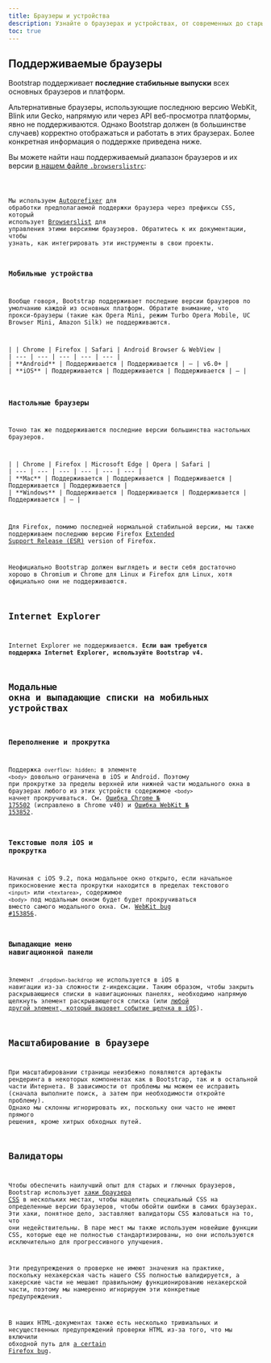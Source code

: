 ```yaml
---
title: Браузеры и устройства
description: Узнайте о браузерах и устройствах, от современных до старых, которые поддерживаются Bootstrap, включая известные особенности и ошибки для каждого из них.
toc: true
---
```


## Поддерживаемые браузеры

Bootstrap поддерживает **последние стабильные выпуски** всех основных браузеров и платформ.

Альтернативные браузеры, использующие последнюю версию WebKit, Blink или Gecko, напрямую или через API веб-просмотра платформы, явно не поддерживаются. Однако Bootstrap должен (в большинстве случаев) корректно отображаться и работать в этих браузерах. Более конкретная информация о поддержке приведена ниже.

Вы можете найти наш поддерживаемый диапазон браузеров и их версии [в нашем файле `.browserslistrc`]([[config:repo]]/blob/v[[config:current_version]]/.browserslistrc):

<Code lang="plaintext" filePath=".browserslistrc" />

Мы используем [Autoprefixer](https://github.com/postcss/autoprefixer) для обработки предполагаемой поддержки браузера через префиксы CSS, который использует [Browserslist](https://github.com/browserslist/browserslist) для управления этими версиями браузеров. Обратитесь к их документации, чтобы узнать, как интегрировать эти инструменты в свои проекты.

### Мобильные устройства

Вообще говоря, Bootstrap поддерживает последние версии браузеров по умолчанию каждой из основных платформ. Обратите внимание, что прокси-браузеры (такие как Opera Mini, режим Turbo Opera Mobile, UC Browser Mini, Amazon Silk) не поддерживаются.

<BsTable class="table">
| | Chrome | Firefox | Safari | Android Browser &amp; WebView |
| --- | --- | --- | --- | --- |
| **Android** | Поддерживается | Поддерживается | <span class="text-body-secondary">&mdash;</span> | v6.0+ |
| **iOS** | Поддерживается | Поддерживается | Поддерживается | <span class="text-body-secondary">&mdash;</span> |
</BsTable>

### Настольные браузеры

Точно так же поддерживаются последние версии большинства настольных браузеров.

<BsTable class="table">
| | Chrome | Firefox | Microsoft Edge | Opera | Safari |
| --- | --- | --- | --- | --- | --- |
| **Mac** | Поддерживается | Поддерживается | Поддерживается | Поддерживается | Поддерживается |
| **Windows** | Поддерживается | Поддерживается | Поддерживается | Поддерживается | <span class="text-body-secondary">&mdash;</span> |
</BsTable>

Для Firefox, помимо последней нормальной стабильной версии, мы также поддерживаем последнюю версию Firefox [Extended Support Release (ESR)](https://www.mozilla.org/en-US/firefox/enterprise/) version of Firefox.

Неофициально Bootstrap должен выглядеть и вести себя достаточно хорошо в Chromium и Chrome для Linux и Firefox для Linux, хотя официально они не поддерживаются.

## Internet Explorer

Internet Explorer не поддерживается. **Если вам требуется поддержка Internet Explorer, используйте Bootstrap v4.**

## Модальные окна и выпадающие списки на мобильных устройствах

### Переполнение и прокрутка

Поддержка `overflow: hidden;` в элементе `<body>` довольно ограничена в iOS и Android. Поэтому при прокрутке за пределы верхней или нижней части модального окна в браузерах любого из этих устройств содержимое `<body>` начнет прокручиваться. См. [Ошибка Chrome № 175502](https://issues.chromium.org/issues/40301599) (исправлено в Chrome v40) и [Ошибка WebKit № 153852](https://bugs.webkit.org/show_bug.cgi?id=153852).

### Текстовые поля iOS и прокрутка

Начиная с iOS 9.2, пока модальное окно открыто, если начальное прикосновение жеста прокрутки находится в пределах текстового `<input>` или `<textarea>`, содержимое `<body>` под модальным окном будет будет прокручиваться вместо самого модального окна. См. [WebKit bug #153856](https://bugs.webkit.org/show_bug.cgi?id=153856).

### Выпадающие меню навигационной панели

Элемент `.dropdown-backdrop` не используется в iOS в навигации из-за сложности z-индексации. Таким образом, чтобы закрыть раскрывающиеся списки в навигационных панелях, необходимо напрямую щелкнуть элемент раскрывающегося списка (или [любой другой элемент, который вызовет событие щелчка в iOS](https://developer.mozilla.org/en-US/docs/Web/API/Element/click_event#Safari_Mobile)).

## Масштабирование в браузере

При масштабировании страницы неизбежно появляются артефакты рендеринга в некоторых компонентах как в Bootstrap, так и в остальной части Интернета. В зависимости от проблемы мы можем ее исправить (сначала выполните поиск, а затем при необходимости откройте проблему). Однако мы склонны игнорировать их, поскольку они часто не имеют прямого решения, кроме хитрых обходных путей.

## Валидаторы

Чтобы обеспечить наилучший опыт для старых и глючных браузеров, Bootstrap использует [хаки браузера CSS](http://browserhacks.com/) в нескольких местах, чтобы нацелить специальный CSS на определенные версии браузеров, чтобы обойти ошибки в самих браузерах. Эти хаки, понятное дело, заставляют валидаторы CSS жаловаться на то, что они недействительны. В паре мест мы также используем новейшие функции CSS, которые еще не полностью стандартизированы, но они используются исключительно для прогрессивного улучшения.

Эти предупреждения о проверке не имеют значения на практике, поскольку нехакерская часть нашего CSS полностью валидируется, а хакерские части не мешают правильному функционированию нехакерской части, поэтому мы намеренно игнорируем эти конкретные предупреждения.

В наших HTML-документах также есть несколько тривиальных и несущественных предупреждений проверки HTML из-за того, что мы включили обходной путь для [a certain Firefox bug](https://bugzilla.mozilla.org/show_bug.cgi?id=654072).
